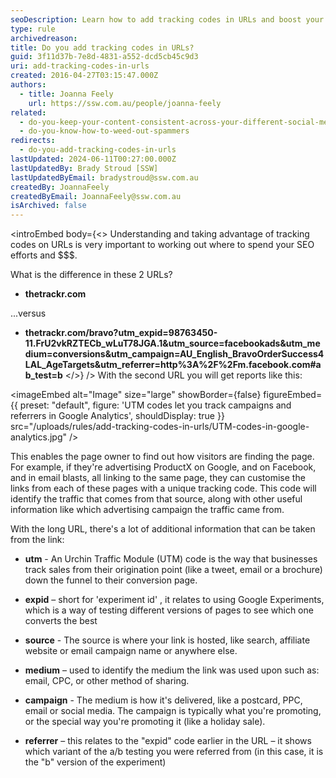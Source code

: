 ```yaml
---
seoDescription: Learn how to add tracking codes in URLs and boost your online marketing efforts with UTM codes!
type: rule
archivedreason:
title: Do you add tracking codes in URLs?
guid: 3f11d37b-7e8d-4831-a552-dcd5cb45c9d3
uri: add-tracking-codes-in-urls
created: 2016-04-27T03:15:47.000Z
authors:
  - title: Joanna Feely
    url: https://ssw.com.au/people/joanna-feely
related:
  - do-you-keep-your-content-consistent-across-your-different-social-media-platforms
  - do-you-know-how-to-weed-out-spammers
redirects:
  - do-you-add-tracking-codes-in-urls
lastUpdated: 2024-06-11T00:27:00.000Z
lastUpdatedBy: Brady Stroud [SSW]
lastUpdatedByEmail: bradystroud@ssw.com.au
createdBy: JoannaFeely
createdByEmail: JoannaFeely@ssw.com.au
isArchived: false
---
```


<introEmbed
  body={<>
Understanding and taking advantage of tracking codes on URLs is very important to working out where to spend your SEO efforts and $$$.

What is the difference in these 2 URLs?

* **thetrackr&#46;com**

...versus

* **thetrackr&#46;com/bravo?utm_expid=98763450-11.FrU2vkRZTECb_wLuT78JGA.1&utm_source=facebookads&utm_medium=conversions&utm_campaign=AU_English_BravoOrderSuccess4LAL_AgeTargets&utm_referrer=http%3A%2F%2Fm.facebook.com#ab_test=b**
  </>}
/>
With the second URL you will get reports like this:


<imageEmbed
  alt="Image"
  size="large"
  showBorder={false}
  figureEmbed={{
    preset: "default",
    figure: 'UTM codes let you track campaigns and referrers in Google Analytics',
    shouldDisplay: true
  }}
  src="/uploads/rules/add-tracking-codes-in-urls/UTM-codes-in-google-analytics.jpg"
/>

This enables the page owner to find out how visitors are finding the page. For example, if they're advertising ProductX on Google, and on Facebook, and in email blasts, all linking to the same page, they can customise the links from each of these pages with a unique tracking code. This code will identify the traffic that comes from that source, along with other useful information like which advertising campaign the traffic came from.

With the long URL, there's a lot of additional information that can be taken from the link:

* **utm** - An Urchin Traffic Module (UTM) code is the way that businesses track sales from their origination point (like a tweet, email or a brochure) down the funnel to their conversion page.

* **expid** – short for 'experiment id' , it relates to using Google Experiments, which is a way of testing different versions of pages to see which one converts the best

* **source** - The source is where your link is hosted, like search, affiliate website or email campaign name or anywhere else.

* **medium** – used to identify the medium the link was used upon such as: email, CPC, or other method of sharing.

* **campaign** - The medium is how it's delivered, like a postcard, PPC, email or social media. The campaign is typically what you're promoting, or the special way you're promoting it (like a holiday sale).

* **referrer** – this relates to the "expid" code earlier in the URL – it shows which variant of the a/b testing you were referred from (in this case, it is the "b" version of the experiment)
